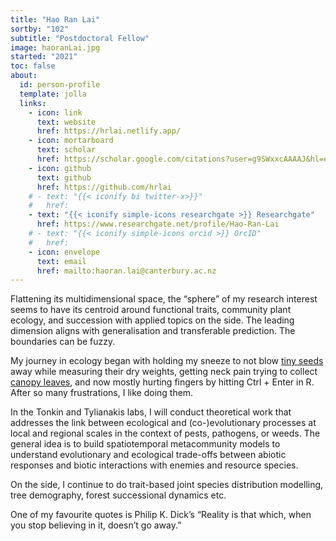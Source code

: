```yaml
---
title: "Hao Ran Lai"
sortby: "102"
subtitle: "Postdoctoral Fellow"
image: haoranLai.jpg
started: "2021"
toc: false
about:
  id: person-profile
  template: jolla
  links:
    - icon: link
      text: website
      href: https://hrlai.netlify.app/
    - icon: mortarboard
      text: scholar
      href: https://scholar.google.com/citations?user=g9SWxxcAAAAJ&hl=en&oi=ao
    - icon: github
      text: github
      href: https://github.com/hrlai
    # - text: "{{< iconify bi twitter-x>}}"
    #   href:
    - text: "{{< iconify simple-icons researchgate >}} Researchgate"
      href: https://www.researchgate.net/profile/Hao-Ran-Lai
    # - text: "{{< iconify simple-icons orcid >}} OrcID"
    #   href:
    - icon: envelope
      text: email
      href: mailto:haoran.lai@canterbury.ac.nz 
---
```


Flattening its multidimensional space, the "sphere" of my research interest seems to have its centroid around functional traits, community plant ecology, and succession with applied topics on the side. The leading dimension aligns with generalisation and transferable prediction. The boundaries can be fuzzy.

My journey in ecology began with holding my sneeze to not blow [tiny seeds](https://doi.org/10.1111/ele.12414) away while measuring their dry weights, getting neck pain trying to collect [canopy leaves](https://doi.org/10.1111/1365-2745.13347), and now mostly hurting fingers by hitting Ctrl + Enter in R. After so many frustrations, I like doing them.

In the Tonkin and Tylianakis labs, I will conduct theoretical work that addresses the link between ecological and (co-)evolutionary processes at local and regional scales in the context of pests, pathogens, or weeds. The general idea is to build spatiotemporal metacommunity models to understand evolutionary and ecological trade-offs between abiotic responses and biotic interactions with enemies and resource species.

On the side, I continue to do trait-based joint species distribution modelling, tree demography, forest successional dynamics etc.

One of my favourite quotes is Philip K. Dick's "Reality is that which, when you stop believing in it, doesn't go away."
